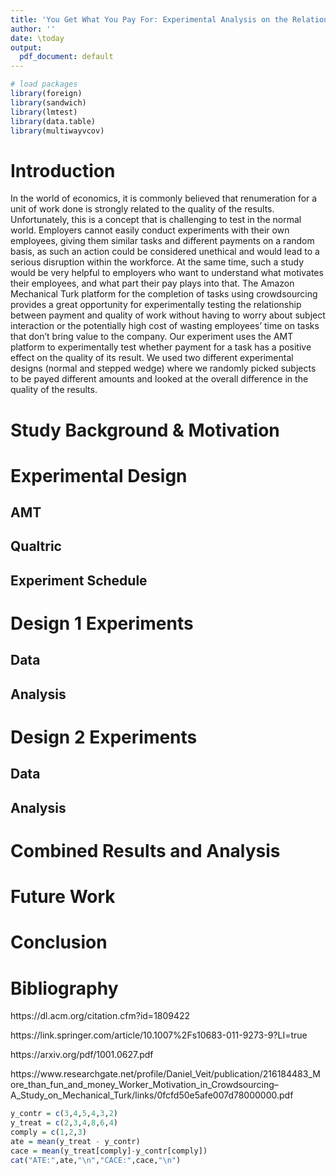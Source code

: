 ```yaml
---
title: 'You Get What You Pay For: Experimental Analysis on the Relationship Between Pay and Work Quality'
author: ''
date: \today
output:
  pdf_document: default
---
```



```r
# load packages 
library(foreign)
library(sandwich)
library(lmtest)
library(data.table)
library(multiwayvcov)
```

# Introduction

In the world of economics, it is commonly believed that renumeration for a unit of work done is strongly related to the quality of the results. Unfortunately, this is a concept that is challenging to test in the normal world. Employers cannot easily conduct experiments with their own employees, giving them similar tasks and different payments on a random basis, as such an action could be considered unethical and would lead to a serious disruption within the workforce. At the same time, such a study would be very helpful to employers who want to understand what motivates their employees, and what part their pay plays into that. The Amazon Mechanical Turk platform for the completion of tasks using crowdsourcing provides a great opportunity for experimentally testing the relationship between payment and quality of work without having to worry about subject interaction or the potentially high cost of wasting employees' time on tasks that don't bring value to the company.  Our experiment uses the AMT platform to experimentally test whether payment for a task has a positive effect on the quality of its result. We used two different experimental designs (normal and stepped wedge) where we randomly picked subjects to be payed different amounts and looked at the overall difference in the quality of the results. 

# Study Background & Motivation

# Experimental Design

## AMT

## Qualtric

## Experiment Schedule

# Design 1 Experiments

## Data

## Analysis

# Design 2 Experiments

## Data

## Analysis

# Combined Results and Analysis

# Future Work

# Conclusion

# Bibliography
https://dl.acm.org/citation.cfm?id=1809422

https://link.springer.com/article/10.1007%2Fs10683-011-9273-9?LI=true

https://arxiv.org/pdf/1001.0627.pdf

https://www.researchgate.net/profile/Daniel_Veit/publication/216184483_More_than_fun_and_money_Worker_Motivation_in_Crowdsourcing--A_Study_on_Mechanical_Turk/links/0fcfd50e5afe007d78000000.pdf

```r
y_contr = c(3,4,5,4,3,2)
y_treat = c(2,3,4,8,6,4)
comply = c(1,2,3)
ate = mean(y_treat - y_contr)
cace = mean(y_treat[comply]-y_contr[comply])
cat("ATE:",ate,"\n","CACE:",cace,"\n")
```